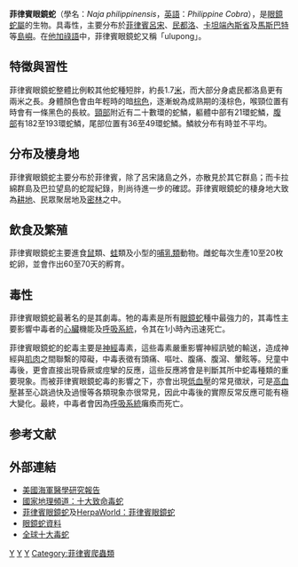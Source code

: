 {{Speciesbox
| image = Naja philippinensis.png
| status = NT
| status_ref = <ref name=iucn/>
| status_system = IUCN3.1
| genus = Naja
| species = philippinensis
| authority = [[Edward_Harrison_Taylor|Taylor]], 1922<ref name=iucn>{{cite web|title=Naja philippinensis|url=http://www.iucnredlist.org/apps/redlist/details/169768/0|work=The IUCN Red List of Threatened Species|publisher=www.iucn.org|accessdate=7 January 2012}}</ref><ref name=database>{{cite web|title=Naja philippinensis Taylor, 1922|url=http://reptile-database.reptarium.cz/species?genus=Naja&species=philippinensis&search_param=%28%28taxon%3D%27Elapidae%27%29%29|work=The Reptile Database|publisher=reptile-database.org|accessdate=7 January 2012|archive-date=2021-11-23|archive-url=https://web.archive.org/web/20211123104547/https://reptile-database.reptarium.cz/species?genus=Naja&species=philippinensis&search_param=%28%28taxon%3D%27Elapidae%27%29%29|dead-url=no}}</ref>  
| range_map = Naja philippinensis distribution.png
| range_map_caption =
}}

'''菲律賓眼鏡蛇'''（學名：''Naja philippinensis''，[[英語|英語]]：''Philippine Cobra''），是[[眼鏡蛇|眼鏡蛇屬]]的生物。具毒性，主要分布於[[菲律賓|菲律賓]][[呂宋|呂宋]]、[[民都洛|民都洛]]、[[卡坦端內斯省|卡坦端內斯省]]及[[馬斯巴特|馬斯巴特]]等[[島嶼|島嶼]]。在[[他加祿語|他加祿語]]中，菲律賓眼鏡蛇又稱「ulupong」。

== 特徵與習性 ==
菲律賓眼鏡蛇整體比例較其他蛇種短胖，約長1.7[[米_(單位)|米]]，而大部分身處民都洛島更有兩米之長。身體顏色會由年輕時的暗[[棕色|棕色]]，逐漸蛻為成熟期的淺棕色，喉頸位置有時會有一條黑色的長紋。[[頸部|頸部]]附近有二十數環的蛇鱗，軀體中部有21環蛇鱗，[[腹部|腹部]]有182至193環蛇鱗，尾部位置有36至49環蛇鱗。鱗紋分布有時並不平均。

== 分布及棲身地 ==
菲律賓眼鏡蛇主要分布於菲律賓，除了呂宋諸島之外，亦散見於其它群島；而卡拉綿群島及巴拉望島的蛇蹤紀錄，則尚待進一步的確認。菲律賓眼鏡蛇的棲身地大致為[[耕地|耕地]]、民眾聚居地及[[森林|密林]]之中。

== 飲食及繁殖 ==
菲律賓眼鏡蛇主要進食[[鼠|鼠]]類、[[蛙|蛙]]類及小型的[[哺乳類|哺乳類]]動物。雌蛇每次生產10至20枚蛇卵，並會作出60至70天的孵育。

== 毒性 ==
菲律賓眼鏡蛇最著名的是其劇毒。牠的毒素是所有[[眼鏡蛇|眼鏡蛇]]種中最強力的，其毒性主要影響中毒者的[[心臟|心臟]]機能及[[呼吸系統|呼吸系統]]，令其在1小時內迅速死亡。

菲律賓眼鏡蛇的蛇毒主要是[[神經|神經]]毒素，這些毒素嚴重影響神經訊號的輸送，造成神經與[[肌肉|肌肉]]之間聯繫的障礙，中毒表徵有頭痛、嘔吐、腹痛、腹瀉、暈眩等。兒童中毒後，更會直接出現昏厥或痙攣的反應，這些反應將會是判斷其所中蛇毒種類的重要現象。而被菲律賓眼鏡蛇毒的影響之下，亦會出現[[低血壓|低血壓]]的常見徵狀，可是[[高血壓|高血壓]]甚至心跳過快及過慢等各類現象亦很常見，因此中毒後的實際反常反應可能有極大變化。最終，中毒者會因為[[呼吸系統|呼吸系統]]癱瘓而死亡。

==参考文献==
{{reflist}}
== 外部連結 ==
* [http://www.ncbi.nlm.nih.gov/entrez/query.fcgi?cmd=Retrieve&db=PubMed&list_uids=3177741&dopt=Abstract 美國海軍醫學研究報告]
* [http://www.exn.ca/Stories/2004/03/15/51.asp?t=dp 國家地理頻道：十大致命毒蛇] {{Wayback|url=http://www.exn.ca/Stories/2004/03/15/51.asp?t=dp |date=20080412022559 }}
* [https://web.archive.org/web/20080412034120/http://biology.bangor.ac.uk/%7Ebss166/Taxa/Naja_philippinensis.htm 菲律賓眼鏡蛇]及[https://web.archive.org/web/20071022012654/http://www.herpaworld.com/index.php?action=pz_tier&r=pz&id_art=23&topic=Venomous%20Snakes HerpaWorld：菲律賓眼鏡蛇]
* [https://web.archive.org/web/20071213093656/http://biology.bangor.ac.uk/~bss166/Taxa/AsNaja.htm 眼鏡蛇資料]
* [https://web.archive.org/web/20090303220102/http://erudite.110mb.com/worlds-top-10-most-poisonous-venomous-toxic-snakes/ 全球十大毒蛇]
{{taxonbar}}
[[Category:1922年描述的动物|Y]]
[[Category:眼鏡蛇屬|Y]]
[[Category:毒蛇|Y]]
[[Category:菲律賓爬蟲類|Category:菲律賓爬蟲類]]